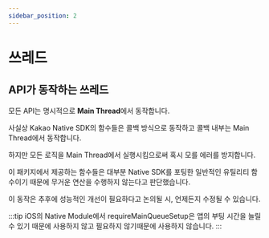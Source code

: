 ```yaml
---
sidebar_position: 2
---
```


# 쓰레드

## API가 동작하는 쓰레드

모든 API는 명시적으로 **Main Thread**에서 동작합니다.

사실상 Kakao Native SDK의 함수들은 콜백 방식으로 동작하고 콜백 내부는 Main Thread에서 동작합니다.

하지만 모든 로직을 Main Thread에서 실행시킴으로써 혹시 모를 에러를 방지합니다.

이 패키지에서 제공하는 함수들은 대부분 Native SDK를 포팅한 일반적인 유틸리티 함수이기 때문에 무거운 연산을 수행하지 않는다고 판단했습니다.

이 동작은 추후에 성능적인 개선이 필요하다고 논의될 시, 언제든지 수정될 수 있습니다.

:::tip
iOS의 Native Module에서 requireMainQueueSetup은 앱의 부팅 시간을 늘릴 수 있기 때문에 사용하지 않고 필요하지 않기때문에 사용하지 않습니다.
:::




